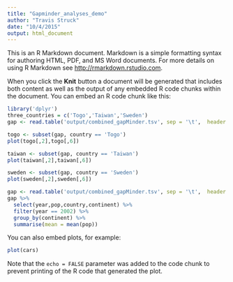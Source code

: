 ```yaml
---
title: "Gapminder_analyses_demo"
author: "Travis Struck"
date: "10/4/2015"
output: html_document
---
```


This is an R Markdown document. Markdown is a simple formatting syntax for authoring HTML, PDF, and MS Word documents. For more details on using R Markdown see <http://rmarkdown.rstudio.com>.

When you click the **Knit** button a document will be generated that includes both content as well as the output of any embedded R code chunks within the document. You can embed an R code chunk like this:
```r
library('dplyr')
three_countries = c('Togo','Taiwan','Sweden')
gap <- read.table('output/combined_gapMinder.tsv', sep = '\t',  header = TRUE)

togo <- subset(gap, country == 'Togo')
plot(togo[,2],togo[,6])

taiwan <- subset(gap, country == 'Taiwan')
plot(taiwan[,2],taiwan[,6])

sweden <- subset(gap, country == 'Sweden')
plot(sweden[,2],sweden[,6])

```

```r
gap <- read.table('output/combined_gapMinder.tsv', sep = '\t',  header = TRUE)
gap %>%
  select(year,pop,country,continent) %>%
  filter(year == 2002) %>%
  group_by(continent) %>%
  summarise(mean = mean(pop))


```

You can also embed plots, for example:

```r
plot(cars)
```

Note that the `echo = FALSE` parameter was added to the code chunk to prevent printing of the R code that generated the plot.
